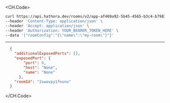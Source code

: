 
<CH.Code>
```bash Example Request
curl https://api.hathora.dev/rooms/v2/app-af469a92-5b45-4565-b3c4-b79878de67d2/create?roomId=2swovpy1fnunu \
--header 'Content-Type: application/json' \
--header 'Accept: application/json' \
--header 'Authorization: YOUR_BEARER_TOKEN_HERE' \
--data '{"roomConfig":"{\"name\":\"my-room\"}"}'
```
---

```json Example Response
  {
    "additionalExposedPorts": [],
    "exposedPort": {
        "port": 0,
        "host": "None",
        "name": "None"
      },
    "roomId": "2swovpy1fnunu"
  }
```
</CH.Code>
